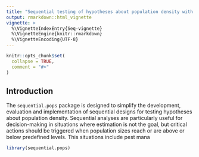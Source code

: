 ```yaml
---
title: "Sequential testing of hypotheses about population density with the `sequential.pops` package"
output: rmarkdown::html_vignette
vignette: >
  %\VignetteIndexEntry{Seq-vignette}
  %\VignetteEngine{knitr::rmarkdown}
  %\VignetteEncoding{UTF-8}
---
```


```r
knitr::opts_chunk$set(
  collapse = TRUE,
  comment = "#>"
)
```

## Introduction

The `sequential.pops` package is designed to simplify the development, evaluation 
and implementation of sequential designs for testing hypotheses about population
density. Sequential analyses are particularly useful for decision-making in situations 
where estimation is not the goal, but critical actions should be triggered when
population sizes reach or are above or below predefined levels. This situations include
pest mana


```r
library(sequential.pops)
```
